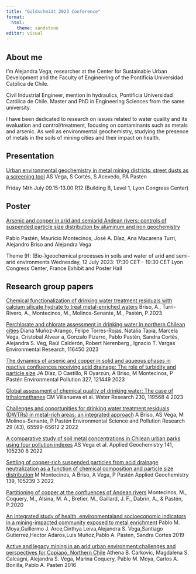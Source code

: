 ```yaml
---
title: "Goldschmidt 2023 Conference"
format:
  html:
    theme: sandstone
editor: visual
---
```


## About me

I'm Alejandra Vega, researcher at the Center for Sustainable Urban Development and the Faculty of Engineering of the Pontificia Universidad Católica de Chile.

Civil Industrial Engineer, mention in hydraulics, Pontificia Universidad Católica de Chile. Master and PhD in Engineering Sciences from the same university.  

I have been dedicated to research on issues related to water quality and its evaluation and control/treatment, focusing on contaminants such as metals and arsenic. As well as environmental geochemistry, studying the presence of metals in the soils of mining cities and their impact on health.

## Presentation

[Urban environmental geochemistry in metal mining districts: street dusts as a screening tool](https://conf.goldschmidt.info/goldschmidt/2023/meetingapp.cgi/Paper/18629)
AS Vega, S Cortés, S Acevedo, PA Pasten

Friday 14th July
09.15-13.00
R12 (Building B, Level 1, Lyon Congress Center)

## Poster

[Arsenic and copper in arid and semiarid Andean rivers: controls of suspended particle size distribution by aluminum and iron geochemistry](https://conf.goldschmidt.info/goldschmidt/2023/meetingapp.cgi/Paper/18579)

Pablo Pastén, Mauricio Montecinos, José A. Díaz, Ana Macarena Turri, Alejandro Briso and Alejandra Vega

Theme 9f: (Bio-)geochemical processes in soils and water of arid and semi-arid environments
Wednesday, 12 July 2023: 17:30 CET - 19:30 CET
Lyon Congress Center, France
Exhibit and Poster Hall

## Research group papers
[Chemical functionalization of drinking water treatment residuals with calcium silicate hydrate to treat metal-enriched waters](https://doi.org/10.1016/j.jwpe.2023.103884) Briso, A., Turri-Rivero, A., Montecinos, M., Molinos-Senante, M., Pastén, P.2023

[Perchlorate and chlorate assessment in drinking water in northern Chilean cities](https://www.sciencedirect.com/science/article/pii/S0013935123012549)
Diana Muñoz-Arango, Felipe Torres-Rojas, Natalia Tapia, Marcela Vega, Cristobal Alvear a, Gonzalo Pizarro, Pablo Pastén, Sandra Cortés, Alejandra S. Veg, Raúl Calderón, Robert Nerenberg , Ignacio T. Vargas
Environmental Research, 116450		2023

[The dynamics of arsenic and copper in solid and aqueous phases in reactive confluences receiving acid drainage: The role of turbidity and particle size](https://www.sciencedirect.com/science/article/pii/S0269749123004517)
JA Díaz, D Castillo, R Oyarzún, A Briso, M Montecinos, P Pastén
Environmental Pollution 327, 121449		2023

[Global assessment of chemical quality of drinking water: The case of trihalomethanes](https://www.sciencedirect.com/science/article/pii/S0043135423000040)
CM Villanueva et al.
Water Research 230, 119568	4	2023

[Challenges and opportunities for drinking water treatment residuals (DWTRs) in metal-rich areas: an integrated approach](https://link.springer.com/article/10.1007/s11356-022-20262-6)
A Briso, AS Vega, M Molinos-Senante, P Pastén
Environmental Science and Pollution Research 29 (43), 65599-65612	2	2022

[A comparative study of soil metal concentrations in Chilean urban parks using four pollution indexes](https://www.sciencedirect.com/science/article/pii/S0883292722000348)
AS Vega et al.
Applied Geochemistry 141, 105230	8	2022

[Settling of copper-rich suspended particles from acid drainage neutralization as a function of chemical composition and particle size distribution](https://www.sciencedirect.com/science/article/pii/S0883292722000439)
M Montecinos, A Briso, A Vega, P Pastén
Applied Geochemistry 139, 105239	3	2022

[Partitioning of copper at the confluences of Andean rivers](https://www.sciencedirect.com/science/article/pii/S0045653520315113) 
Montecinos, M., Coquery, M., Alsina, M. A., Bretier, M., Gaillard, J. F., Dabrin, A., & Pastén, P.2020

[An integrated study of health, environmentaland socioeconomic indicators in a mining-impacted community exposed to metal enrichment](https://pubmed.ncbi.nlm.nih.gov/31049755/)
Pablo M. Moya,Guillermo J. Arce,Cinthya Leiva,Alejandra S. Vega,Santiago Gutierrez,Hector Adaros,Luis Muñoz,Pablo A. Pasten, Sandra Cortes 2019

[Active and legacy mining in an arid urban environment:challenges and perspectives for Copiapó, Northern Chile](https://link.springer.com/article/10.1007/s10653-016-9793-5) Athena B. Carkovic, Magdalena S. Calcagni, Alejandra S. Vega, Marina Coquery, Pablo M. Moya, Carlos A. Bonilla, Pablo A. Pasten 2016



